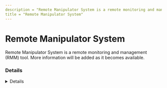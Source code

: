 ```yaml
---
description = "Remote Manipulator System is a remote monitoring and management (RMM) tool. More information will be added as it becomes available."
title = "Remote Manipulator System"
---
```




# Remote Manipulator System

Remote Manipulator System is a remote monitoring and management (RMM) tool. More information will be added as it becomes available.

### Details
<Details author={""}
         category={""}
         created={""}
         website={""}
         lastModified={"2/9/2024"}
         privileges={""}
         free={ false }
         verification={ false }
/>

#### Installation Paths
<Card code={ ["rfusclient.exe", "rutserv.exe"] }/>





### Forensic Artifacts




#### Network Artifacts
<EuiSpacer size="xl"/>
<NetworkArtifactsTable data={ [{"Description": "Known remote domains", "Domains": ["*.internetid.ru", "rmansys.ru"], "Ports": []}] }/>




### Detections
- Detects potential network activity of Remote Manipulator System RMM tool
  - [Sigma Rule](https://github.com/magicsword-io/LOLRMM/blob/main/detections/sigma/remote_manipulator_system_network_sigma.yml)
- Detects potential processes activity of Remote Manipulator System RMM tool
  - [Sigma Rule](https://github.com/magicsword-io/LOLRMM/blob/main/detections/sigma/remote_manipulator_system_processes_sigma.yml)

### References
- [https://rmansys.ru/files/](https://rmansys.ru/files/)

